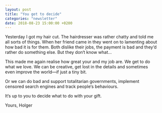 ```yaml
---
layout: post
title: "You get to decide"
categories: "newsletter"
date: 2018-08-23 15:00:00 +0200
---
```

Yesterday I got my hair cut. The hairdresser was rather chatty and told me all sorts of things. When her friend came in they went on to lamenting about how bad it is for them. Both dislike their jobs, the payment is bad and they‘d rather do something else. But they don‘t know what…
<!--more-->
This made me again realise how great your and my job are. We get to do what we love. We can be creative, get lost in the details and sometimes even improve the world—if just a tiny bit. 

Or we can do bad and support totalitarian governments, implement censored search engines and track people‘s behaviours. 

It‘s up to you to decide what to do with your gift. 

Yours,
Holger 
